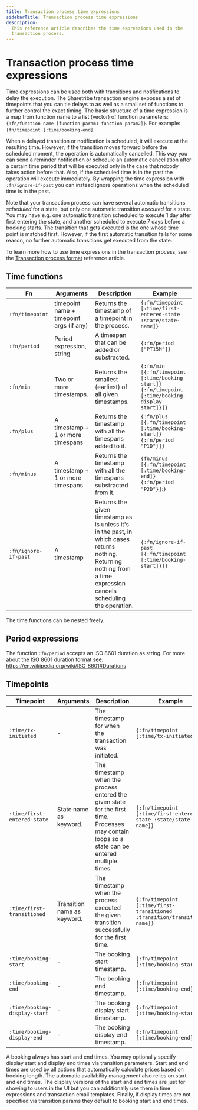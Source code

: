 ```yaml
---
title: Transaction process time expressions
sidebarTitle: Transaction process time expressions
description:
  This reference article describes the time expressions used in the
  transaction process.
---
```


# Transaction process time expressions

Time expressions can be used both with transitions and notifications to
delay the execution. The Sharetribe transaction engine exposes a set of
timepoints that you can tie delays to as well as a small set of
functions to further control the exact timing. The basic structure of a
time expression is a map from function name to a list (vector) of
function parameters:
`{:fn/function-name [function-param1 function-param2]}`. For example:
`{fn/timepoint [:time/booking-end]`.

When a delayed transition or notification is scheduled, it will execute
at the resulting time. However, if the transition moves forward before
the scheduled moment, the operation is automatically cancelled. This way
you can send a reminder notification or schedule an automatic
cancellation after a certain time period that will be executed only in
the case that nobody takes action before that. Also, if the scheduled
time is in the past the operation will execute immediately. By wrapping
the time expression with `:fn/ignore-if-past` you can instead ignore
operations when the scheduled time is in the past.

Note that your transaction process can have several automatic
transitions _scheduled_ for a state, but only one automatic transition
_executed_ for a state. You may have e.g. one automatic transition
scheduled to execute 1 day after first entering the state, and another
scheduled to execute 7 days before a booking starts. The transition that
gets executed is the one whose time point is matched first. However, if
the first automatic transition fails for some reason, no further
automatic transitions get executed from the state.

To learn more how to use time expressions in the transaction process,
see the
[Transaction process format](/references/transaction-process-format/)
reference article.

## Time functions

| Fn                   | Arguments                                | Description                                                                                                                                                           | Example                                                                                           |
| -------------------- | ---------------------------------------- | --------------------------------------------------------------------------------------------------------------------------------------------------------------------- | ------------------------------------------------------------------------------------------------- |
| `:fn/timepoint`      | timepoint name + timepoint args (if any) | Returns the timestamp of a timepoint in the process.                                                                                                                  | `{:fn/timepoint [:time/first-entered-state :state/state-name]}`                                   |
| `:fn/period`         | Period expression, string                | A timespan that can be added or substracted.                                                                                                                          | `{:fn/period ["PT15M"]}`                                                                          |
| `:fn/min`            | Two or more timestamps.                  | Returns the smallest (earliest) of all given timestamps.                                                                                                              | `{:fn/min [{:fn/timepoint [:time/booking-start]} {:fn/timepoint [:time/booking-display-start]}]}` |
| `:fn/plus`           | A timestamp + 1 or more timespans        | Returns the timestamp with all the timespans added to it.                                                                                                             | `{:fn/plus [{:fn/timepoint [:time/booking-start]} {:fn/period "P1D"}]}`                           |
| `:fn/minus`          | A timestamp + 1 or more timespans        | Returns the timestamp with all the timespans substracted from it.                                                                                                     | `{fn/minus [{:fn/timepoint [:time/booking-end]} {:fn/period "P2D"}]`:}                            |
| `:fn/ignore-if-past` | A timestamp                              | Returns the given timestamp as is unless it's in the past, in which cases returns nothing. Returning nothing from a time expression cancels scheduling the operation. | `{:fn/ignore-if-past [{:fn/timepoint [:time/booking-start]}]}`                                    |

The time functions can be nested freely.

## Period expressions

The function `:fn/period` accepts an ISO 8601 duration as string. For
more about the ISO 8601 duration format see:
https://en.wikipedia.org/wiki/ISO_8601#Durations

## Timepoints

| Timepoint                     | Arguments                   | Description                                                                                                                                      | Example                                                                  |
| ----------------------------- | --------------------------- | ------------------------------------------------------------------------------------------------------------------------------------------------ | ------------------------------------------------------------------------ |
| `:time/tx-initiated`          | -                           | The timestamp for when the transaction was initiated.                                                                                            | `{:fn/timepoint [:time/tx-initiated]}`                                   |
| `:time/first-entered-state`   | State name as keyword.      | The timestamp when the process entered the given state for the first time. Processes may contain loops so a state can be entered multiple times. | `{:fn/timepoint [:time/first-entered-state :state/state-name]}`          |
| `:time/first-transitioned`    | Transition name as keyword. | The timestamp when the process executed the given transition successfully for the first time.                                                    | `{:fn/timepoint [:time/first-transitioned :transition/transition-name]}` |
| `:time/booking-start`         | -                           | The booking start timestamp.                                                                                                                     | `{:fn/timepoint [:time/booking-start]}`                                  |
| `:time/booking-end`           | -                           | The booking end timestamp.                                                                                                                       | `{:fn/timepoint [:time/booking-end]}`                                    |
| `:time/booking-display-start` | -                           | The booking display start timestamp.                                                                                                             | `{:fn/timepoint [:time/booking-start]}`                                  |
| `:time/booking-display-end`   | -                           | The booking display end timestamp.                                                                                                               | `{:fn/timepoint [:time/booking-end]}`                                    |

A booking always has start and end times. You may optionally specify
display start and display end times via transition parameters. Start and
end times are used by all actions that automatically calculate prices
based on booking length. The automatic availability management also
relies on start and end times. The display versions of the start and end
times are just for showing to users in the UI but you can additionally
use them in time expressions and transaction email templates. Finally,
if display times are not specified via transition params they default to
booking start and end times.
